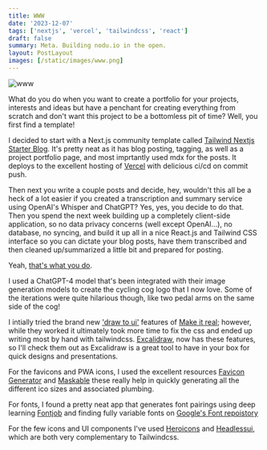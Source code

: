 ```yaml
---
title: WWW
date: '2023-12-07'
tags: ['nextjs', 'vercel', 'tailwindcss', 'react']
draft: false
summary: Meta. Building nodu.io in the open.
layout: PostLayout
images: [/static/images/www.png]
---
```

![www](/static/images/www.png)

What do you do when you want to create a portfolio for your projects, interests and ideas but have a penchant for creating everything from scratch and don't want this project to be a bottomless pit of time? Well, you first find a template!

I decided to start with a Next.js community template called [Tailwind Nextjs Starter Blog](https://github.com/timlrx/tailwind-nextjs-starter-blog). It's pretty neat as it has blog posting, tagging, as well as a project portfolio page, and most imprtantly used mdx for the posts. It deploys to the excellent hosting of [Vercel](https://vercel.com) with delicious ci/cd on commit push.

Then next you write a couple posts and decide, hey, wouldn't this all be a heck of a lot easier if you created a transcription and summary service using OpenAI's Whisper and ChatGPT? Yes, yes, you decide to do that. Then you spend the next week building up a completely client-side application, so no data privacy concerns (well except OpenAI...), no database, no syncing, and build it up all in a nice React.js and Tailwind CSS interface so you can dictate your blog posts, have them transcribed and then cleaned up/summarized a little bit and prepared for posting.

Yeah, [that's what you do](https://nodu.io/blog/audiogpt).

I used a ChatGPT-4 model that's been integrated with their image generation models to create the cycling cog logo that I now love. Some of the iterations were quite hilarious though, like two pedal arms on the same side of the cog!

I intially tried the brand new ['draw to ui'](https://arstechnica.com/information-technology/2023/11/ai-powered-drawing-app-stuns-developers-by-turning-sketches-into-functional-games) features of [Make it real](https://makereal.tldraw.com/); however, while they worked it ultimately took more time to fix the css and ended up writing most by hand with tailwindcss. [Excalidraw](https://excalidraw.com/), now has these features, so I'll check them out as Excalidraw is a great tool to have in your box for quick designs and presentations.

For the favicons and PWA icons, I used the excellent resources [Favicon Generator](https://realfavicongenerator.net) and [Maskable](https://maskable.app/editor) these really help in quickly generating all the different ico sizes and associated plumbing.

For fonts, I found a pretty neat app that generates font pairings using deep learning [Fontjob](https://fontjoy.com) and finding fully variable fonts on [Google's Font repoistory](https://fonts.google.com/variablefonts)

For the few icons and UI components I've used [Heroicons](https://heroicons.com) and [Headlessui](https://headlessui.com), which are both very complementary to Tailwindcss.
